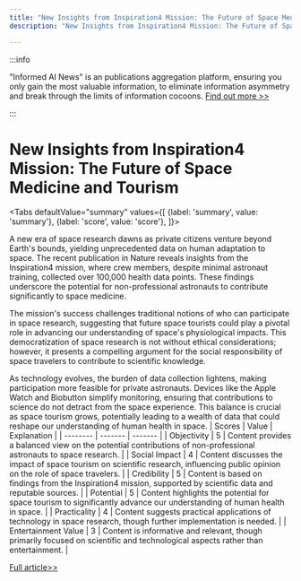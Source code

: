 ```yaml
---
title: "New Insights from Inspiration4 Mission: The Future of Space Medicine and Tourism"
description: "New Insights from Inspiration4 Mission: The Future of Space Medicine and Tourism"

---
```



:::info

"Informed AI News" is an publications aggregation platform, ensuring you only gain the most valuable information, to eliminate information asymmetry and break through the limits of information cocoons.  [Find out more >>](/)

:::

# New Insights from Inspiration4 Mission: The Future of Space Medicine and Tourism


<Tabs
	defaultValue="summary"
	values={[
	{label: 'summary', value: 'summary'},
	{label: 'score', value: 'score'},
]}>
<TabItem value="summary">


A new era of space research dawns as private citizens venture beyond Earth's bounds, yielding unprecedented data on human adaptation to space. The recent publication in Nature reveals insights from the Inspiration4 mission, where crew members, despite minimal astronaut training, collected over 100,000 health data points. These findings underscore the potential for non-professional astronauts to contribute significantly to space medicine.

The mission's success challenges traditional notions of who can participate in space research, suggesting that future space tourists could play a pivotal role in advancing our understanding of space's physiological impacts. This democratization of space research is not without ethical considerations; however, it presents a compelling argument for the social responsibility of space travelers to contribute to scientific knowledge.

As technology evolves, the burden of data collection lightens, making participation more feasible for private astronauts. Devices like the Apple Watch and Biobutton simplify monitoring, ensuring that contributions to science do not detract from the space experience. This balance is crucial as space tourism grows, potentially leading to a wealth of data that could reshape our understanding of human health in space.
</TabItem>
<TabItem value="score">
	| Scores     | Value   | Explanation |
	| -------- | ------- | ------- |
	| Objectivity  | 5    | Content provides a balanced view on the potential contributions of non-professional astronauts to space research.    |
	| Social Impact | 4     | Content discusses the impact of space tourism on scientific research, influencing public opinion on the role of space travelers.    |
	| Credibility    | 5    | Content is based on findings from the Inspiration4 mission, supported by scientific data and reputable sources.    |
	| Potential    | 5    | Content highlights the potential for space tourism to significantly advance our understanding of human health in space.    |
	| Practicality    | 4    | Content suggests practical applications of technology in space research, though further implementation is needed.    |
	| Entertainment Value    | 3    | Content is informative and relevant, though primarily focused on scientific and technological aspects rather than entertainment.    |
</TabItem>
</Tabs>

[Full article>>](https://techcrunch.com/2024/06/13/were-about-to-learn-a-whole-lot-more-about-how-the-human-body-reacts-to-space/)
